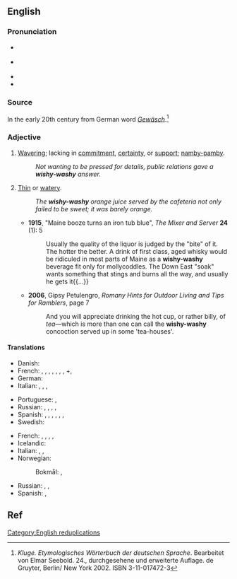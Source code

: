 ==English==
{{was wotd|2010|July|3}}

===Pronunciation===
* {{a|UK}} {{IPA|/ˈwɪʃ.iˌwɒʃ.i/|lang=en}}
* {{a|US}} {{IPA|/ˈwɪʃ.iˌwɔ.ʃi/|/ˈwɪʃ.iˌwɑ.ʃi/|lang=en}}
* {{audio|en-us-wishy-washy.ogg|Audio (US)|lang=en}}
* {{audio|en-au-wishy-washy.ogg|Audio (AU)|lang=en}}

===Source===
In the early 20th century from German word ''[[Gewäsch]]''.<ref> ''Kluge. Etymologisches Wörterbuch der deutschen Sprache''. Bearbeitet von Elmar Seebold. 24., durchgesehene und erweiterte Auflage. de Gruyter, Berlin/ New York 2002. ISBN 3-11-017472-3 </ref>

===Adjective===
{{en-adj|er|more}}

# [[waver|Waver]]ing; lacking in [[commitment]], [[certainty]], or [[support]]; [[namby-pamby]].
#: ''Not wanting to be pressed for details, public relations gave a '''wishy-washy''' answer.''
# [[thin|Thin]] or [[watery]].
#: ''The '''wishy-washy''' orange juice served by the cafeteria not only failed to be sweet; it was barely orange.''
#* '''1915''', "Maine booze turns an iron tub blue", ''The Mixer and Server'' '''24''' (1): 5
#*: Usually the quality of the liquor is judged by the "bite" of it. The hotter the better. A drink of first class, aged whisky would be ridiculed in most parts of Maine as a '''wishy-washy''' beverage fit only for mollycoddles. The Down East "soak" wants something that stings and burns all the way, and usually he gets it{{...}}
#* '''2006''', Gipsy Petulengro, ''Romany Hints for Outdoor Living and Tips for Ramblers'', page 7
#*: And you will appreciate drinking the hot cup, or rather billy, of ''tea''—which is more than one can call the '''wishy-washy''' concoction served up in some 'tea-houses'.

====Translations====
{{trans-top|wavering or lacking in commitment, certainty, or support}}
* Danish: {{t|da|vægelsindet}}
* French: {{t+|fr|molasse}}, {{t+|fr|mollasson}}, {{t+|fr|béni-oui-oui}}, {{t+|fr|chiffe molle}}, {{t+|fr|femmelette}}, {{t+|fr|couille molle}} {{qualifier|colloquial}}, {{t+|fr|girouette}}, +{{t+|fr|fadasse}}, {{t+|fr|aseptisé}}
* German: {{t+|de|Wischiwaschi|alt=Wischiwaschi-}}
* Italian: {{t+|it|incerto}}, {{t+|it|smidollato}}, {{t|it|mollaccione|m}}, {{t+|it|indeciso|m}}
{{trans-mid}}
* Portuguese: {{t+|pt|indeciso|m}}, {{t|pt|enrolado|m}}
* Russian: {{t+|ru|невырази́тельный}}, {{t+|ru|безли́кий}}, {{t+|ru|бле́дный}}, {{qualifier|somewhat|informal}} {{t+|ru|хи́лый}}, {{t+|ru|зы́бкий|m}}
* Spanish: {{t+|es|indeciso|m}}, {{t+|es|lábil}}, {{t+|es|débil}}, {{qualifier|colloquial}} {{t+|es|calzonazos}}, {{t+|es|vacilante}}, {{t+|es|veleta}}, {{t+|es|tornadizo}}
* Swedish: {{t+|sv|vacklande}}
{{trans-bottom}}

{{trans-top|thin or watery}}
* French: {{t+|fr|lavasse}}, {{t+|fr|jus de chaussette}}, {{t+|fr|pisse d'âne}}, {{t+|fr|bibine}}, {{t+|fr|eau de vaisselle}}
* Icelandic: {{t|is|lapþunnur|m}}
* Italian: {{t+|it|annacquato|m}}, {{t+|it|allungato|m}}, {{t+|it|diluito|m}}
* Norwegian:
*: Bokmål: {{t+|nb|vassen}}, {{t+|nb|tynn}}
{{trans-mid}}
* Russian: {{t+|ru|водяни́стый}}, {{t+|ru|сла́бый}}, {{t+|ru|жи́дкий}}
* Spanish: {{t+|es|bebistrajo}}, {{t+|es|aguado}}
{{trans-bottom}}

== Ref ==
{{reflist}}
[[Category:English reduplications]]